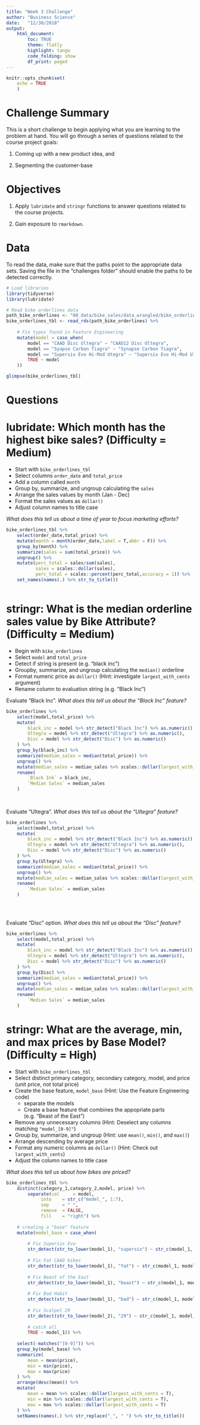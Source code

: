 ---
title: "Week 3 Challenge"
author: "Business Science"
date:   "12/30/2018"
output: 
    html_document:
        toc: TRUE
        theme: flatly
        highlight: tango
        code_folding: show
        df_print: paged
---

```{r setup, include=FALSE}
knitr::opts_chunk$set(
    echo = TRUE
    )
```

# Challenge Summary

This is a short challenge to begin applying what you are learning to the problem at hand. You will go through a series of questions related to the course project goals: 

1. Coming up with a new product idea, and 

2. Segmenting the customer-base

# Objectives

1. Apply `lubridate` and `stringr` functions to answer questions related to the course projects. 

2. Gain exposure to `rmarkdown`.

# Data

To read the data, make sure that the paths point to the appropriate data sets. Saving the file in the "challenges folder" should enable the paths to be detected correctly. 

```{r, message=FALSE, warning=FALSE}
# Load libraries
library(tidyverse)
library(lubridate)
```

```{r}
# Read bike orderlines data
path_bike_orderlines <- "00_data/bike_sales/data_wrangled/bike_orderlines.rds"
bike_orderlines_tbl <- read_rds(path_bike_orderlines) %>%
    
    # Fix typos found in Feature Engineering
    mutate(model = case_when(
        model == "CAAD Disc Ultegra" ~ "CAAD12 Disc Ultegra",
        model == "Syapse Carbon Tiagra" ~ "Synapse Carbon Tiagra",
        model == "Supersix Evo Hi-Mod Utegra" ~ "Supersix Evo Hi-Mod Ultegra",
        TRUE ~ model
    ))

glimpse(bike_orderlines_tbl)
```



# Questions

# lubridate: Which month has the highest bike sales? (Difficulty = Medium)

- Start with `bike_orderlines_tbl`
- Select columns `order_date` and `total_price`
- Add a column called `month`
- Group by, summarize, and ungroup calculating the `sales`
- Arrange the sales values by month (Jan - Dec)
- Format the sales values as `dollar()`
- Adjust column names to title case

_What does this tell us about a time of year to focus marketing efforts?_

```{r}
bike_orderlines_tbl %>% 
    select(order_date,total_price) %>% 
    mutate(month = month(order_date,label = T,abbr = F)) %>% 
    group_by(month) %>% 
    summarize(sales = sum(total_price)) %>% 
    ungroup() %>% 
    mutate(perc_total = sales/sum(sales),
           sales = scales::dollar(sales),
           perc_total = scales::percent(perc_total,accuracy = 1)) %>% 
    set_names(names(.) %>% str_to_title())



```


# stringr: What is the median orderline sales value by Bike Attribute? (Difficulty = Medium)

- Begin with `bike_orderlines`
- Select `model` and `total_price`
- Detect if string is present (e.g. "black inc")
- Groupby, summarize, and ungroup calculating the `median()` orderline
- Format numeric price as `dollar()` (Hint: investigate `largest_with_cents` argument)
- Rename column to evaluation string (e.g. "Black Inc") 


Evaluate "Black Inc". _What does this tell us about the "Black Inc" feature?_

```{r}
bike_orderlines %>% 
    select(model,total_price) %>% 
    mutate(
        black_inc = model %>% str_detect("Black Inc") %>% as.numeric(),
        Ultegra = model %>% str_detect("Ultegra") %>% as.numeric(),
        Disc = model %>% str_detect("Disc") %>% as.numeric()
    ) %>% 
    group_by(black_inc) %>% 
    summarize(median_sales = median(total_price)) %>% 
    ungroup() %>% 
    mutate(median_sales = median_sales %>% scales::dollar(largest_with_cents = T)) %>% 
    rename(
        `Black Ink` = black_inc,
        `Median Sales` = median_sales
    )
    
    
```

Evaluate "Ultegra". _What does this tell us about the "Ultegra" feature?_

```{r}
bike_orderlines %>% 
    select(model,total_price) %>% 
    mutate(
        black_inc = model %>% str_detect("Black Inc") %>% as.numeric(),
        Ultegra = model %>% str_detect("Ultegra") %>% as.numeric(),
        Disc = model %>% str_detect("Disc") %>% as.numeric()
    ) %>% 
    group_by(Ultegra) %>% 
    summarize(median_sales = median(total_price)) %>% 
    ungroup() %>% 
    mutate(median_sales = median_sales %>% scales::dollar(largest_with_cents = T)) %>% 
    rename(
        `Median Sales` = median_sales
    )
    
    
    
```


Evaluate "Disc" option. _What does this tell us about the "Disc" feature?_

```{r}
bike_orderlines %>% 
    select(model,total_price) %>% 
    mutate(
        black_inc = model %>% str_detect("Black Inc") %>% as.numeric(),
        Ultegra = model %>% str_detect("Ultegra") %>% as.numeric(),
        Disc = model %>% str_detect("Disc") %>% as.numeric()
    ) %>% 
    group_by(Disc) %>% 
    summarize(median_sales = median(total_price)) %>% 
    ungroup() %>% 
    mutate(median_sales = median_sales %>% scales::dollar(largest_with_cents = T)) %>% 
    rename(
        `Median Sales` = median_sales
    )

```


# stringr: What are the average, min, and max prices by Base Model? (Difficulty = High)

- Start with `bike_orderlines_tbl`
- Select distinct primary category, secondary category, model, and price (unit price, not total price)
- Create the base feature, `model_base` (Hint: Use the Feature Engineering code)
    - separate the models
    - Create a base feature that combines the appopriate parts (e.g. "Beast of the East")
- Remove any unnecessary columns (Hint: Deselect any columns matching `"model_[0-9]"`)
- Group by, summarize, and ungroup (Hint: use `mean()`, `min()`, and `max()`)
- Arrange descending by average price
- Format any numeric columns as `dollar()` (Hint: Check out `largest_with_cents`) 
- Adjust the column names to title case

_What does this tell us about how bikes are priced?_

```{r}
bike_orderlines_tbl %>% 
    distinct(category_1,category_2,model, price) %>% 
        separate(col     = model, 
             into    = str_c("model_", 1:7), 
             sep     = " ", 
             remove  = FALSE, 
             fill    = "right") %>%
    
    # creating a "base" feature
    mutate(model_base = case_when(
        
        # Fix Supersix Evo
        str_detect(str_to_lower(model_1), "supersix") ~ str_c(model_1, model_2, sep = " "),
        
        # Fix Fat CAAD bikes
        str_detect(str_to_lower(model_1), "fat") ~ str_c(model_1, model_2, sep = " "),
        
        # Fix Beast of the East
        str_detect(str_to_lower(model_1), "beast") ~ str_c(model_1, model_2, model_3, model_4, sep = " "),
        
        # Fix Bad Habit
        str_detect(str_to_lower(model_1), "bad") ~ str_c(model_1, model_2, sep = " "),
        
        # Fix Scalpel 29
        str_detect(str_to_lower(model_2), "29") ~ str_c(model_1, model_2, sep = " "),
        
        # catch all
        TRUE ~ model_1)) %>% 
    
    select(-matches("[0-9]")) %>%
    group_by(model_base) %>% 
    summarize(
        mean = mean(price),
        min = min(price),
        max = max(price)
    ) %>% 
    arrange(desc(mean)) %>% 
    mutate(
        mean = mean %>% scales::dollar(largest_with_cents = T),
        min = min %>% scales::dollar(largest_with_cents = T),
        max = max %>% scales::dollar(largest_with_cents = T)
    ) %>% 
    setNames(names(.) %>% str_replace("_", " ") %>% str_to_title())
    
    

 
```




